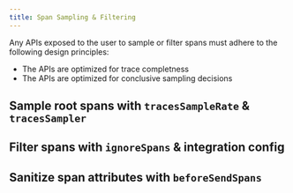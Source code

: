 ```yaml
---
title: Span Sampling & Filtering
---
```


Any APIs exposed to the user to sample or filter spans must adhere to the following design principles:

- The APIs are optimized for trace completness
- The APIs are optimized for conclusive sampling decisions

## Sample root spans with `tracesSampleRate` & `tracesSampler`



## Filter spans with `ignoreSpans` & integration config



## Sanitize span attributes with `beforeSendSpans`


